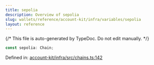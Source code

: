 ```yaml
---
title: sepolia
description: Overview of sepolia
slug: wallets/reference/account-kit/infra/variables/sepolia
layout: reference
---
```


{/* This file is auto-generated by TypeDoc. Do not edit manually. */}

```ts
const sepolia: Chain;
```

Defined in: [account-kit/infra/src/chains.ts:142](https://github.com/alchemyplatform/aa-sdk/blob/dc58c113ff1eeb06d4b3f76c505cbbaad47db8fc/account-kit/infra/src/chains.ts#L142)
